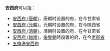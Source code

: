 '''安西府'''可以指：
*[[安西府_(唐朝)|安西府 (唐朝)]]，唐朝时设置的府，在今甘肃省
*[[安西府_(元朝)|安西府 (元朝)]]，元朝时设置的府，在今陕西省
*[[安西府_(清朝)|安西府 (清朝)]]，清朝时设置的府，在今甘肃省
*[[安西府_(越南)|安西府 (越南)]]，[[後黎朝|後黎朝]]時設置的府，在今[[老街省|老街省]]
*[[五條港安西府|五條港安西府]]

{{Disambig|A|Cat=府名消歧义}}